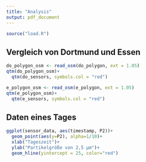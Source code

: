 ```yaml
---
title: "Analysis"
output: pdf_document
---
```


```r
source("load.R")
```

## Vergleich von Dortmund und Essen
```r
do_polygon_osm <- read_osm(do_polygon, ext = 1.05)
qtm(do_polygon_osm)+
  qtm(do_sensors, symbols.col = "red")

e_polygon_osm <- read_osm(e_polygon, ext = 1.05)
qtm(e_polygon_osm)+
  qtm(e_sensors, symbols.col = "red")
```

## Daten eines Tages

```r
ggplot(sensor_data, aes(timestamp, P2))+
  geom_point(aes(y=P2), alpha=1/10)+
  xlab("Tageszeit")+
  ylab("Partikelgröße von 2,5 µm")+
  geom_hline(yintercept = 25, color="red")
```